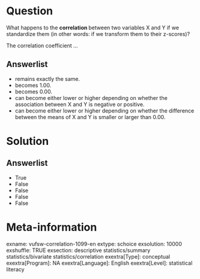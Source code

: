 Question
========
What happens to the **correlation **between two variables X and Y if we
standardize them (in other words: if we transform them to their
z-scores)?  
  
The correlation coefficient ...

Answerlist
----------
* remains exactly the same.
* becomes 1.00.
* becomes 0.00.
* can become either lower or higher depending on whether the association
  between X and Y is negative or positive.
* can become either lower or higher depending on whether the difference
  between the means of X and Y is smaller or larger than 0.00.

Solution
========










Answerlist
----------
* True
* False
* False
* False
* False

Meta-information
================
exname: vufsw-correlation-1099-en
extype: schoice
exsolution: 10000
exshuffle: TRUE
exsection: descriptive statistics/summary statistics/bivariate statistics/correlation
exextra[Type]: conceptual
exextra[Program]: NA
exextra[Language]: English
exextra[Level]: statistical literacy

